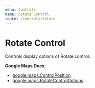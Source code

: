 ```yaml
---
menu: Controls
name: Rotate Control
route: /controls/rotate
---
```



# Rotate Control

Controls display options of Rotate control.

**Google Maps Docs:**

- [google.maps.ControlPosition](https://developers.google.com/maps/documentation/javascript/reference#ControlPosition)
- [google.maps.RotateControlOptions](https://developers.google.com/maps/documentation/javascript/reference#RotateControlOptions)

<Playground>
  <DocsMap mapTypeId="SATELLITE">
    <RotateControl position="BOTTOM_CENTER" />
  </DocsMap>
</Playground>

<PropsTable of={RotateControl} />
